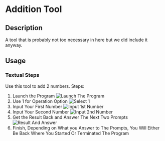 # Addition Tool
## Description
A tool that is probably not too necessary in here but we did include it anyway.
## Usage
### Textual Steps
Use this tool to add 2 numbers.
Steps:
1. Launch the Program <Bleed>![Launch The Program](https://github.com/import-brain/basic_calc_docs/blob/main/public/Addition%20Pics/!On%20Launch.jpg)</Bleed>
2. Use 1 for Operation Option <Bleed>![Select 1](https://github.com/import-brain/basic_calc_docs/blob/main/public/Addition%20Pics/!Select%201.jpg)</Bleed>
3. Input Your First Number <Bleed>![Input 1st Number](https://github.com/import-brain/basic_calc_docs/blob/main/public/Addition%20Pics/!First%20Number.jpg)</Bleed>
4. Input Your Second Number <Bleed>![Input 2nd Number](https://github.com/import-brain/basic_calc_docs/blob/main/public/Addition%20Pics/!Second%20Number.jpg)</Bleed>
5. Get the Result Back and Answer The Next Two Prompts <Bleed>![Result And Answer](https://github.com/import-brain/basic_calc_docs/blob/main/public/Addition%20Pics/!Final%20Prompts.jpg)</Bleed>
6. Finish, Depending on What you Answer to The Prompts, You Will Either Be Back Where You Started Or Terminated The Program
